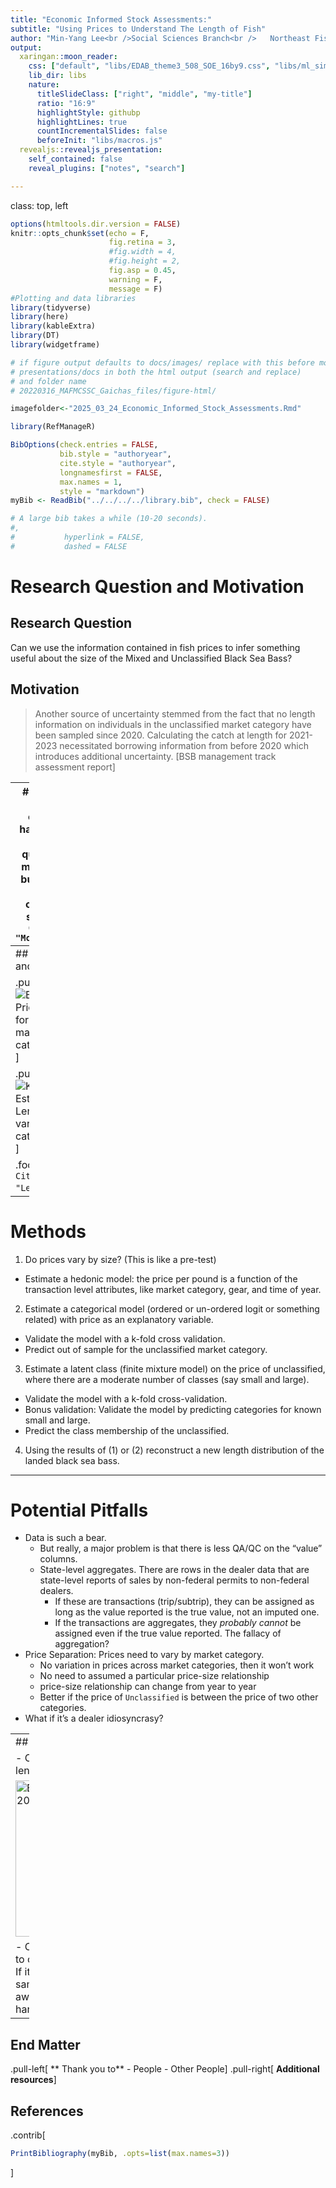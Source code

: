 ```yaml
---
title: "Economic Informed Stock Assessments:"
subtitle: "Using Prices to Understand The Length of Fish"
author: "Min-Yang Lee<br />Social Sciences Branch<br />   Northeast Fisheries Science Center<br /> 27 March 2025"
output:
  xaringan::moon_reader:
    css: ["default", "libs/EDAB_theme3_508_SOE_16by9.css", "libs/ml_simple_themes.css"]
    lib_dir: libs
    nature:
      titleSlideClass: ["right", "middle", "my-title"]
      ratio: "16:9"
      highlightStyle: githubp
      highlightLines: true
      countIncrementalSlides: false
      beforeInit: "libs/macros.js"
  revealjs::revealjs_presentation:
    self_contained: false
    reveal_plugins: ["notes", "search"]

---
```

class: top, left

<style>
p.caption {
  font-size: 0.6em;
}
</style>

<style>
.reduced_opacity {
  opacity: 0.5;
}
</style>

```r

options(htmltools.dir.version = FALSE)
knitr::opts_chunk$set(echo = F,
                      fig.retina = 3,
                      #fig.width = 4,
                      #fig.height = 2,
                      fig.asp = 0.45,
                      warning = F,
                      message = F)
#Plotting and data libraries
library(tidyverse)
library(here)
library(kableExtra)
library(DT)
library(widgetframe)

# if figure output defaults to docs/images/ replace with this before moving to 
# presentations/docs in both the html output (search and replace)
# and folder name
# 20220316_MAFMCSSC_Gaichas_files/figure-html/

imagefolder<-"2025_03_24_Economic_Informed_Stock_Assessments.Rmd"

```

```r
library(RefManageR)

BibOptions(check.entries = FALSE,
           bib.style = "authoryear",
           cite.style = "authoryear",
           longnamesfirst = FALSE,
           max.names = 1,
           style = "markdown")
myBib <- ReadBib("../../../../library.bib", check = FALSE)

# A large bib takes a while (10-20 seconds).
#,
#           hyperlink = FALSE,
#           dashed = FALSE

```

<!---
Use this to add a bottom note to a figure
.contrib[
Few managed species have binding limits; Management less likely playing a role
]

Use this to make a left list
.pull-left[

]

in-line cite with:  `r Cite(myBib, "carr2020expected")`
    + Contextual information
    + Report evolving since 2016
    + Fishery-relevant subset of full Ecosystem Status Reports

- Open science emphasis `r Cite(myBib, "bastille_improving_2020")`

- Used within Mid-Atlantic Fishery Management Council's Ecosystem Process `r Cite(myBib, "muffley_there_2020")`
 - Inline cite `r Citet(myBib, "muffley_there_2020")`



-->

# Research Question and Motivation

## Research Question
Can we use the information contained in fish prices to infer something useful about the size of the Mixed and Unclassified Black Sea Bass?

## Motivation

> Another source of uncertainty stemmed from the fact that no length information on individuals in the unclassified market category have been sampled since 2020. Calculating the catch at length for 2021-2023 necessitated borrowing information from before 2020 which introduces additional uncertainty. [BSB management track assessment report]




---
# Background
For years, economists have asked the opposite question: how much more do buyers pay for large fish compared to small fish? `r Cite(myBib, "McConnell2000")`


Scallops `r Cite(myBib, "Ardini2018")`are a nice example:

<img src="./mfx_myspp_fy.png" alt="Average Discrete Premia (lines) and 90% Confidence Intervals (ranges) Relative to the 11–20 Scallop Size Class for the other Four Size Classes" width="auto" height="400"/>

---
## Cod is another example

.pull-left[
<img src="./lee2014_fig2.jpg" alt="Box plots of Price per pound for various cod market categories." width="auto"  />
]


.pull-right[
<img src="./lee2014_fig1.jpg" alt="Kernel Density Estimates of Length for various market categories" width="auto" />
]

.footnote[
`r Cite(myBib, "Lee2014")`
]

---
# Methods

1. Do prices vary by size? (This is like a pre-test)
  - Estimate a hedonic model: the price per pound is a function of the transaction level attributes, like market category, gear, and time of year. 
  
2. Estimate a categorical model (ordered or un-ordered logit or something related) with price as an explanatory variable.  
  - Validate the model with a k-fold cross validation. 
  - Predict out of sample for the unclassified market category.
    
3.  Estimate a latent class (finite mixture model) on the price of unclassified, where there are a moderate number of classes (say small and large).  
  - Validate the model with a k-fold cross-validation.
  - Bonus validation: Validate the model by predicting categories for known small and large. 
  - Predict the class membership of the unclassified.  
  
4. Using the results of (1) or (2) reconstruct a new length distribution of the landed black sea bass.  

---

# Potential Pitfalls

- Data is such a bear.
  - But really, a major problem is that there is less QA/QC on the "value" columns. 
  - State-level aggregates.  There are rows in the dealer data that are state-level reports of sales by non-federal permits to non-federal dealers. 
    - If these are transactions (trip/subtrip), they can be assigned as long as the value reported is the true value, not an imputed one.  
    - If the transactions are aggregates, they *probably cannot* be assigned even if the true value reported. The fallacy of aggregation? 

- Price Separation: Prices need to vary by market category. 
  - No variation in prices across market categories, then it won't work
  - No need to assumed a particular price-size relationship
  - price-size relationship can change from year to year
  - Better if the price of ``Unclassified`` is between the price of two other categories.

- What if it's a dealer idiosyncrasy?



---
## Extensions

- Can we modify the way lengths have been borrowed?

<img src="./2023_BSB_UNIT_TOR2_commercialdata_slide8.jpg" alt="Borrowed Length data in the 2023 BSB Assessment" width="auto" height="250"  />

- Can we apply these methods to other stocks?  Which stocks?
- If it works well, can port sampling effort be re-deployed away from categories that are hard to get?

---
## End Matter
.pull-left[
** Thank you to** 
- People
- Other People
]
.pull-right[
**Additional resources**
]

## References
.contrib[
```r
PrintBibliography(myBib, .opts=list(max.names=3))
```
]

